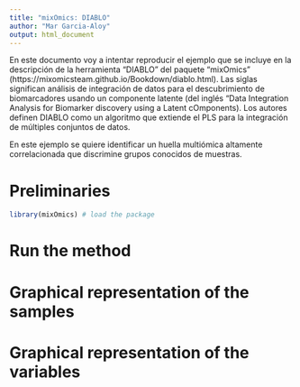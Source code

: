 ```yaml
---
title: "mixOmics: DIABLO"
author: "Mar Garcia-Aloy"
output: html_document
---
```


En este documento voy a intentar reproducir el ejemplo que se incluye en la descripción de la herramienta "DIABLO" del paquete "mixOmics" (https://mixomicsteam.github.io/Bookdown/diablo.html). Las siglas significan análisis de integración de datos para el descubrimiento de biomarcadores usando un componente latente (del inglés “Data Integration Analysis for Biomarker discovery using a Latent cOmponents). Los autores definen DIABLO como un algoritmo que extiende el PLS para la integración de múltiples conjuntos de datos. 
  
En este ejemplo se quiere identificar un huella multiómica altamente correlacionada que discrimine grupos conocidos de muestras. 

# Preliminaries

```r
library(mixOmics) # load the package
```


# Run the method
# Graphical representation of the samples
# Graphical representation of the variables

